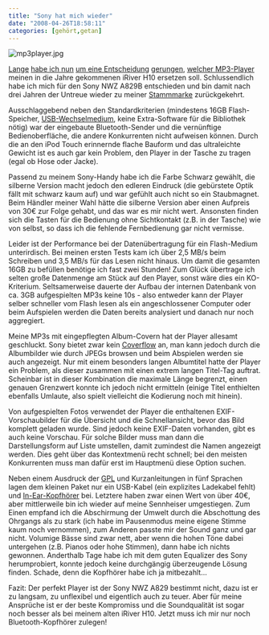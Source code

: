 ```yaml
---
title: "Sony hat mich wieder"
date: "2008-04-26T18:58:11"
categories: [gehört,getan]
---
```


<img src='/blog/wp-content/uploads/2008/04/mp3player.jpg' alt='mp3player.jpg' />

[Lange](/blog/2007/12/20/nicht-ohne-fernbedienung/) [habe ich nun](/blog/2008/01/21/stand-der-technik/) [um eine Entscheidung](/blog/2008/02/05/stand-der-technik-ii/) [gerungen](/blog/2008/02/13/stand-der-technik-iii/), [welcher MP3-Player](/blog/2008/03/02/stand-der-technik-iv/) meinen in die Jahre gekommenen iRiver H10 ersetzen soll. Schlussendlich habe ich mich für den Sony NWZ A829B entschieden und bin damit nach drei Jahren der Untreue wieder zu meiner [Stammmarke](/blog/2008/03/12/sackgasse-der-evolution/) zurückgekehrt.

Ausschlaggebend neben den Standardkriterien (mindestens 16GB Flash-Speicher, [USB-Wechselmedium](http://m.kausl.net/nwz-a818-review.html), keine Extra-Software für die Bibliothek nötig) war der eingebaute Bluetooth-Sender und die vernünftige Bedienoberfläche, die andere Konkurrenten nicht aufweisen können. Durch die an den iPod Touch erinnernde flache Bauform und das ultraleichte Gewicht ist es auch gar kein Problem, den Player in der Tasche zu tragen (egal ob Hose oder Jacke).

Passend zu meinem Sony-Handy habe ich die Farbe Schwarz gewählt, die silberne Version macht jedoch den edleren Eindruck (die gebürstete Optik fällt mit schwarz kaum auf) und war gefühlt auch nicht so ein Staubmagnet. Beim Händler meiner Wahl hätte die silberne Version aber einen Aufpreis von 30€ zur Folge gehabt, und das war es mir nicht wert. Ansonsten finden sich die Tasten für die Bedienung ohne Sichtkontakt (z.B. in der Tasche) wie von selbst, so dass ich die fehlende Fernbedienung gar nicht vermisse.

Leider ist der Performance bei der Datenübertragung für ein Flash-Medium unterirdisch. Bei meinen ersten Tests kam ich über 2,5 MB/s beim Schreiben und 3,5 MB/s für das Lesen nicht hinaus. Um damit die gesamten 16GB zu befüllen benötige ich fast zwei Stunden! Zum Glück übertrage ich selten große Datenmenge am Stück auf den Player, sonst wäre dies ein KO-Kriterium. Seltsamerweise dauerte der Aufbau der internen Datenbank von ca. 3GB aufgespielten MP3s keine 10s - also entweder kann der Player selber schneller vom Flash lesen als ein angeschlossener Computer oder beim Aufspielen werden die Daten bereits analysiert und danach nur noch aggregiert.

Meine MP3s mit eingepflegten Album-Covern hat der Player allesamt geschluckt. Sony bietet zwar kein [Coverflow](http://en.wikipedia.org/wiki/Coverflow) an, man kann jedoch durch die Albumbilder wie durch JPEGs browsen und beim Abspielen werden sie auch angezeigt. Nur mit einem besonders langen Albumtitel hatte der Player ein Problem, als dieser zusammen mit einen extrem langen Titel-Tag auftrat. Scheinbar ist in dieser Kombination die maximale Länge begrenzt, einen genauen Grenzwert konnte ich jedoch nicht ermitteln (einige Titel enthielten ebenfalls Umlaute, also spielt vielleicht die Kodierung noch mit hinein).

Von aufgespielten Fotos verwendet der Player die enthaltenen EXIF-Vorschaubilder für die Übersicht und die Schnellansicht, bevor das Bild komplett geladen wurde. Sind jedoch keine EXIF-Daten vorhanden, gibt es auch keine Vorschau. Für solche Bilder muss man dann die Darstellungsform auf Liste umstellen, damit zumindest die Namen angezeigt werden. Dies geht über das Kontextmenü recht schnell; bei den meisten Konkurrenten muss man dafür erst im Hauptmenü diese Option suchen.

Neben einem Ausdruck der [GPL](http://de.wikipedia.org/wiki/GNU_General_Public_License) und Kurzanleitungen in fünf Sprachen lagen dem kleinen Paket nur ein USB-Kabel (ein explizites Ladekabel fehlt) und [In-Ear-Kopfhörer](http://www.sony.de/view/ShowProduct.action?product=MDR-EX85LP&site=odw_de_DE&imageType=Main&category=HDO+Performance+In-ear) bei. Letztere haben zwar einen Wert von über 40€, aber mittlerweile bin ich wieder auf meine Sennheiser umgestiegen. Zum Einen empfand ich die Abschirmung der Umwelt durch die Abschottung des Ohrgangs als zu stark (ich habe im Pausenmodus meine eigene Stimme kaum noch vernommen), zum Anderen passte mir der Sound ganz und gar nicht. Volumige Bässe sind zwar nett, aber wenn die hohen Töne dabei untergehen (z.B. Pianos oder hohe Stimmen), dann habe ich nichts gewonnen. Anderthalb Tage habe ich mit dem guten Equalizer des Sony herumprobiert, konnte jedoch keine durchgängig überzeugende Lösung finden. Schade, denn die Kopfhörer habe ich ja mitbezahlt...

Fazit: Der perfekt Player ist der Sony NWZ A829 bestimmt nicht, dazu ist er zu langsam, zu unflexibel und eigentlich auch zu teuer. Aber für meine Ansprüche ist er der beste Kompromiss und die Soundqualität ist sogar noch besser als bei meinem alten iRiver H10. Jetzt muss ich mir nur noch Bluetooth-Kopfhörer zulegen!
